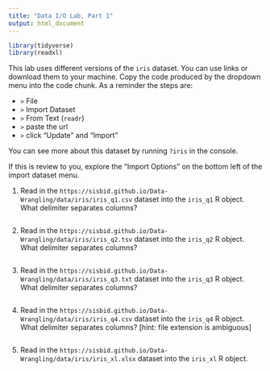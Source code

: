 ```yaml
---
title: "Data I/O Lab, Part 1"
output: html_document
---
```


```r
library(tidyverse)
library(readxl)
```

This lab uses different versions of the `iris` dataset. You can use links or download them to your machine. Copy the code produced by the dropdown menu into the code chunk. As a reminder the steps are:

-  `>` File
-  `>` Import Dataset
-  `>` From Text (`readr`)
-  `>` paste the url
-  `>` click "Update" and "Import"

You can see more about this dataset by running `?iris` in the console.

If this is review to you, explore the "Import Options" on the bottom left of the import dataset menu.

1. Read in the `https://sisbid.github.io/Data-Wrangling/data/iris/iris_q1.csv` dataset into the `iris_q1` R object. What delimiter separates columns?

```r

```

2. Read in the `https://sisbid.github.io/Data-Wrangling/data/iris/iris_q2.tsv` dataset into the `iris_q2` R object. What delimiter separates columns?

```r

```

3. Read in the `https://sisbid.github.io/Data-Wrangling/data/iris/iris_q3.txt` dataset into the `iris_q3` R object. What delimiter separates columns?

```r

```

4. Read in the `https://sisbid.github.io/Data-Wrangling/data/iris/iris_q4.csv` dataset into the `iris_q4` R object. What delimiter separates columns? [hint: file extension is ambiguous]

```r

```

5. Read in the `https://sisbid.github.io/Data-Wrangling/data/iris/iris_xl.xlsx` dataset into the `iris_xl` R object. 

```r

```
